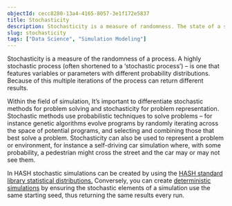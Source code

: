 ```yaml
---
objectId: cecc8280-13a4-4165-8057-3e1f172e5837
title: Stochasticity
description: Stochasticity is a measure of randomness. The state of a stochastic system can be modeled but not precisely predicted.
slug: stochasticity
tags: ["Data Science", "Simulation Modeling"]
---
```


Stochasticity is a measure of the randomness of a process. A highly stochastic process (often shortened to a ‘stochastic process’) – is one that features variables or parameters with different probability distributions. Because of this multiple iterations of the process can return different results.

Within the field of simulation, It’s important to differentiate stochastic methods for problem solving and stochasticity for problem representation. Stochastic methods use probabilistic techniques to solve problems – for instance genetic algorithms evolve programs by randomly iterating across the space of potential programs, and selecting and combining those that best solve a problem. Stochasticity can also be used to represent a problem or environment, for instance a self-driving car simulation where, with some probability, a pedestrian might cross the street and the car may or may not see them.

In HASH stochastic simulations can be created by using the [HASH standard library statistical distributions.](https://docs.hash.ai/core/concepts/designing-with-distributions) Conversely, you can create [deterministic simulations](https://docs.hash.ai/core/extra/determinism) by ensuring the stochastic elements of a simulation use the same starting seed, thus returning the same results every run.
